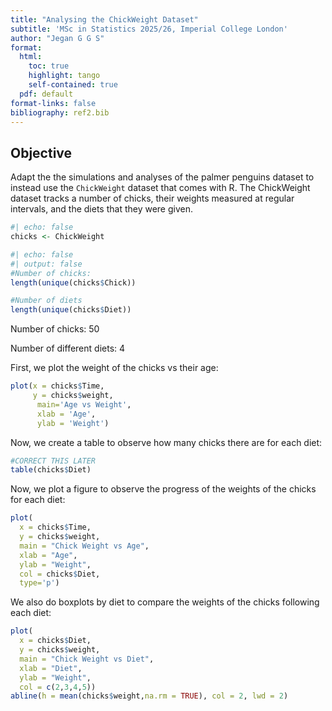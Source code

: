 ```yaml
---
title: "Analysing the ChickWeight Dataset"
subtitle: 'MSc in Statistics 2025/26, Imperial College London'
author: "Jegan G G S"
format:
  html:
    toc: true
    highlight: tango
    self-contained: true
  pdf: default
format-links: false
bibliography: ref2.bib
---
```


## Objective
Adapt the the simulations and analyses of the palmer penguins dataset to instead use the `ChickWeight` dataset that comes with R. The ChickWeight dataset tracks a number of chicks, their weights measured at regular intervals, and the diets that they were given.

```r
#| echo: false
chicks <- ChickWeight 
```

```r
#| echo: false
#| output: false
#Number of chicks:
length(unique(chicks$Chick))

#Number of diets
length(unique(chicks$Diet))
```
Number of chicks: 50

Number of different diets: 4


First, we plot the weight of the chicks vs their age: 
```r
plot(x = chicks$Time, 
     y = chicks$weight,
      main='Age vs Weight',
      xlab = 'Age',
      ylab = 'Weight')
```

Now, we create a table to observe how many chicks there are for each diet:
```r
#CORRECT THIS LATER
table(chicks$Diet)
```

Now, we plot a figure to observe the progress of the weights of the chicks for each diet:
```r
plot(
  x = chicks$Time,
  y = chicks$weight, 
  main = "Chick Weight vs Age",
  xlab = "Age",
  ylab = "Weight",
  col = chicks$Diet,
  type='p')
```

We also do boxplots by diet to compare the weights of the chicks following each diet:
```r
plot(
  x = chicks$Diet,
  y = chicks$weight, 
  main = "Chick Weight vs Diet",
  xlab = "Diet",
  ylab = "Weight",
  col = c(2,3,4,5))
abline(h = mean(chicks$weight,na.rm = TRUE), col = 2, lwd = 2)
```